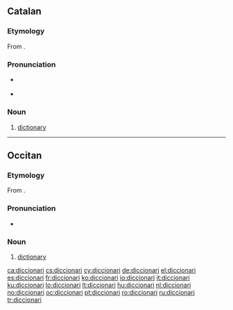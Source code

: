==Catalan==

===Etymology===
From {{etyl|la|ca}} {{term|dictionarium|lang=la}}.

===Pronunciation===
* {{IPA|/diksiuˈnaɾi/|lang=ca}} {{a|Barcelona}}
* {{IPA|/diksioˈnaɾi/|lang=ca}} {{a|Valencia}}

===Noun===
{{ca-noun|m}}

# [[dictionary]]

----

==Occitan==

===Etymology===
From {{etyl|la|oc}} {{term|dictionarium|lang=la}}.

===Pronunciation===
* {{IPA|/diʦjuˈnaɾi/|lang=oc}} 

===Noun===
{{oc-noun|m}}

# [[dictionary]]

[[ca:diccionari]]
[[cs:diccionari]]
[[cy:diccionari]]
[[de:diccionari]]
[[el:diccionari]]
[[es:diccionari]]
[[fr:diccionari]]
[[ko:diccionari]]
[[io:diccionari]]
[[it:diccionari]]
[[ku:diccionari]]
[[lo:diccionari]]
[[lt:diccionari]]
[[hu:diccionari]]
[[nl:diccionari]]
[[no:diccionari]]
[[oc:diccionari]]
[[pt:diccionari]]
[[ro:diccionari]]
[[ru:diccionari]]
[[tr:diccionari]]